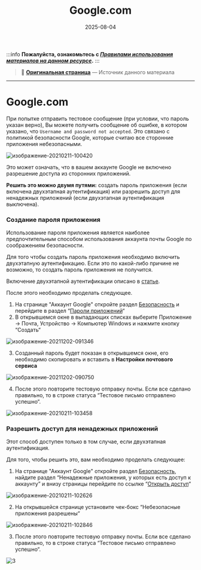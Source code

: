 ﻿---
sidebar_position: 2
title: "Google.com"
description: ""
date: "2025-08-04"
converted: true
originalFile: "Google.com.txt"
targetUrl: "https://zennolab.atlassian.net/wiki/spaces/RU/pages/1406632097/Google.com"
---
:::info **Пожалуйста, ознакомьтесь с [*Правилами использования материалов на данном ресурсе*](../Disclaimer).**
:::

> 🔗 **[Оригинальная страница](https://zennolab.atlassian.net/wiki/spaces/RU/pages/1406632097/Google.com)** — Источник данного материала

_______________________________________________  
# Google.com

При попытке отправить тестовое сообщение (при условии, что пароль указан верно), Вы можете получить сообщение об ошибке, в котором указано, что `Username and password not accepted`. Это связано с политикой безопасности Google, которые считаю все сторонние приложения небезопасными.

![изображение-20210211-100420](./assets/Google.com/Google.com_pic1.png)



Это может означать, что в вашем аккаунте Google не включено разрешение доступа из сторонних приложений. 

**Решить это можно двумя путями:** создать пароль приложения (если включена двухэтапная аутентификация) или разрешить доступ для ненадежных приложений (если двухэтапная аутентификация выключена).

### Создание пароля приложения

Использование пароля приложения является наиболее предпочтительным способом использования аккаунта почты Google по соображениям безопасности.

Для того чтобы создать пароль приложения необходимо включить двухэтапную аутентификацию. Если это по какой-либо причине не возможно, то создать пароль приложения не получится.

Включение двухэтапной аутентификации описано в [статье](https://support.google.com/accounts/answer/185839 "https://support.google.com/accounts/answer/185839").

После этого необходимо проделать следующее.

1. На странице "Аккаунт Google" откройте раздел [Безопасность](https://myaccount.google.com/security "https://myaccount.google.com/security") и перейдите в раздел “[Пароли приложений](https://myaccount.google.com/apppasswords "https://myaccount.google.com/apppasswords")“
2. В открывшемся окне в выпадающих списках выберите Приложение → Почта, Устройство → Компьютер Windows и нажмите кнопку “Создать“

![изображение-20211202-091346](./assets/Google.com/Google.com_pic2.png)


3. Созданный пароль будет показан в открывшемся окне, его необходимо скопировать и вставить в **Настройки почтового сервиса**

![изображение-20211202-090750](./assets/Google.com/Google.com_pic3.png)


4. После этого повторите тестовую отправку почты. Если все сделано правильно, то в строке статуса “Тестовое письмо отправлено успешно“.

![изображение-20210211-103458](./assets/Google.com/Google.com_pic4.png)



### Разрешить доступ для ненадежных приложений

Этот способ доступен только в том случае, если двухэтапная аутентификация.

Для того, чтобы решить это, вам необходимо проделать следующее:

1. На странице "Аккаунт Google" откройте раздел [Безопасность](https://myaccount.google.com/security "https://myaccount.google.com/security"), найдите раздел “Ненадежные приложения, у которых есть доступ к аккаунту” и внизу страницы перейдите по ссылке “[Открыть доступ](https://myaccount.google.com/lesssecureapps "https://myaccount.google.com/lesssecureapps")“

![изображение-20210211-102626](./assets/Google.com/Google.com_pic5.png)


2. На открывшейся странице установите чек-бокс “Небезопасные приложения разрешены“

![изображение-20210211-102846](./assets/Google.com/Google.com_pic6.png)


3. После этого повторите тестовую отправку почты. Если все сделано правильно, то в строке статуса “Тестовое письмо отправлено успешно“.

![3](./assets/Google.com/Google.com_pic7.png)


